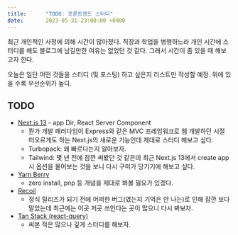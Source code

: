 ```yaml
---
title:		"TODO: 프론트엔드 스터디"
date:		2023-05-31 23:00:00 +0900
---
```


최근 개인적인 사정에 의해 시간이 많아졌다.
직장과 학업을 병행하느라 개인 시간에 스터디를 해도 블로그에 남길만한 여유는 없었던 것 같다.
그래서 시간이 좀 있을 때 해보고자 한다.

오늘은 일단 어떤 것들을 스터디 (및 포스팅) 하고 싶은지 리스트만 작성할 예정. 위에 있을 수록 우선순위가 높다.

## TODO

- [Next.js 13](https://nextjs.org/blog/next-13) - app Dir, React Server Component
  - 뭔가 개발 패러다임이 Express와 같은 MVC 프레임워크로 웹 개발하던 시절 떠오르게도 하는 Next.js의 새로운 기능인데 제대로 스터디 해보고 싶다.
  - Turbopack: 왜 빠르다는지 알아보자.
  - Tailwind: 몇 년 전에 잠깐 써봤던 것 같은데 최근 Next.js 13에서 create app 시 옵션을 물어보는 것을 보니 다시 구미가 당기기에 해보고 싶다.
- [Yarn Berry](https://github.com/yarnpkg/berry)
  - zero install, pnp 등 개념을 제대로 봐볼 필요가 있겠다.
- [Recoil](https://recoiljs.org/ko/)
  - 정식 릴리즈가 되기 전에 어떠한 버그(였는지 기억은 안 나는)로 인해 잠깐 보다 말았는데 최근에는 이곳 저곳 쓰인다는 곳이 많으니 다시 봐보자.
- [Tan Stack (react-query)](https://tanstack.com/query/v3/)
  - 써본 적은 많으나 깊게 스터디를 해보자.
